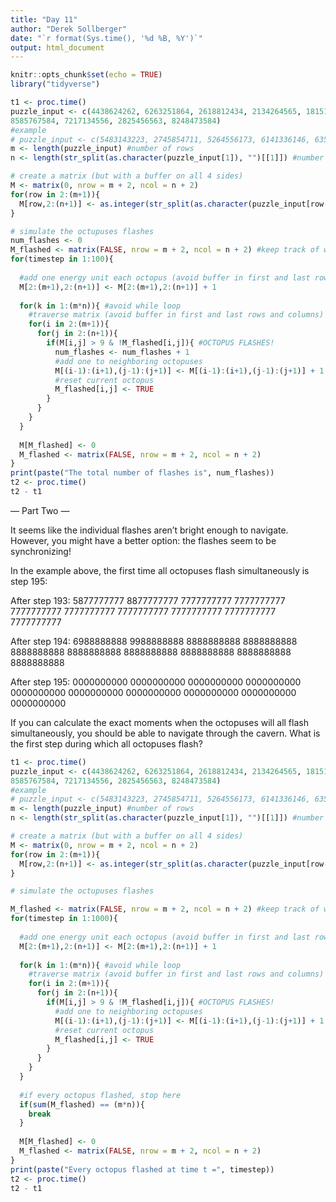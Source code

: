 ```yaml
---
title: "Day 11"
author: "Derek Sollberger"
date: "`r format(Sys.time(), '%d %B, %Y')`"
output: html_document
---
```


```r
knitr::opts_chunk$set(echo = TRUE)
library("tidyverse")
```

```r
t1 <- proc.time()
puzzle_input <- c(4438624262, 6263251864, 2618812434, 2134264565, 1815131247, 2612457325,
8585767584, 7217134556, 2825456563, 8248473584)
#example
# puzzle_input <- c(5483143223, 2745854711, 5264556173, 6141336146, 6357385478, 4167524645, 2176841721, 6882881134, 4846848554, 5283751526)
m <- length(puzzle_input) #number of rows
n <- length(str_split(as.character(puzzle_input[1]), "")[[1]]) #number of columns

# create a matrix (but with a buffer on all 4 sides)
M <- matrix(0, nrow = m + 2, ncol = n + 2)
for(row in 2:(m+1)){
  M[row,2:(n+1)] <- as.integer(str_split(as.character(puzzle_input[row-1]), "")[[1]])
}

# simulate the octupuses flashes
num_flashes <- 0
M_flashed <- matrix(FALSE, nrow = m + 2, ncol = n + 2) #keep track of which octopuses flashed
for(timestep in 1:100){ 
  
  #add one energy unit each octopus (avoid buffer in first and last rows and columns)
  M[2:(m+1),2:(n+1)] <- M[2:(m+1),2:(n+1)] + 1
  
  for(k in 1:(m*n)){ #avoid while loop
    #traverse matrix (avoid buffer in first and last rows and columns)
    for(i in 2:(m+1)){
      for(j in 2:(n+1)){
        if(M[i,j] > 9 & !M_flashed[i,j]){ #OCTOPUS FLASHES!
          num_flashes <- num_flashes + 1
          #add one to neighboring octopuses
          M[(i-1):(i+1),(j-1):(j+1)] <- M[(i-1):(i+1),(j-1):(j+1)] + 1
          #reset current octopus
          M_flashed[i,j] <- TRUE
        }
      }
    }
  }
  
  M[M_flashed] <- 0
  M_flashed <- matrix(FALSE, nrow = m + 2, ncol = n + 2)
}
print(paste("The total number of flashes is", num_flashes))
t2 <- proc.time()
t2 - t1
```

--- Part Two ---

It seems like the individual flashes aren't bright enough to navigate. However, you might have a better option: the flashes seem to be synchronizing!

In the example above, the first time all octopuses flash simultaneously is step 195:

After step 193:
5877777777
8877777777
7777777777
7777777777
7777777777
7777777777
7777777777
7777777777
7777777777
7777777777

After step 194:
6988888888
9988888888
8888888888
8888888888
8888888888
8888888888
8888888888
8888888888
8888888888
8888888888

After step 195:
0000000000
0000000000
0000000000
0000000000
0000000000
0000000000
0000000000
0000000000
0000000000
0000000000

If you can calculate the exact moments when the octopuses will all flash simultaneously, you should be able to navigate through the cavern. What is the first step during which all octopuses flash?

```r
t1 <- proc.time()
puzzle_input <- c(4438624262, 6263251864, 2618812434, 2134264565, 1815131247, 2612457325,
8585767584, 7217134556, 2825456563, 8248473584)
#example
# puzzle_input <- c(5483143223, 2745854711, 5264556173, 6141336146, 6357385478, 4167524645, 2176841721, 6882881134, 4846848554, 5283751526)
m <- length(puzzle_input) #number of rows
n <- length(str_split(as.character(puzzle_input[1]), "")[[1]]) #number of columns

# create a matrix (but with a buffer on all 4 sides)
M <- matrix(0, nrow = m + 2, ncol = n + 2)
for(row in 2:(m+1)){
  M[row,2:(n+1)] <- as.integer(str_split(as.character(puzzle_input[row-1]), "")[[1]])
}

# simulate the octupuses flashes

M_flashed <- matrix(FALSE, nrow = m + 2, ncol = n + 2) #keep track of which octopuses flashed
for(timestep in 1:1000){ 
  
  #add one energy unit each octopus (avoid buffer in first and last rows and columns)
  M[2:(m+1),2:(n+1)] <- M[2:(m+1),2:(n+1)] + 1
  
  for(k in 1:(m*n)){ #avoid while loop
    #traverse matrix (avoid buffer in first and last rows and columns)
    for(i in 2:(m+1)){
      for(j in 2:(n+1)){
        if(M[i,j] > 9 & !M_flashed[i,j]){ #OCTOPUS FLASHES!
          #add one to neighboring octopuses
          M[(i-1):(i+1),(j-1):(j+1)] <- M[(i-1):(i+1),(j-1):(j+1)] + 1
          #reset current octopus
          M_flashed[i,j] <- TRUE
        }
      }
    }
  }
  
  #if every octopus flashed, stop here
  if(sum(M_flashed) == (m*n)){
    break
  }
  
  M[M_flashed] <- 0
  M_flashed <- matrix(FALSE, nrow = m + 2, ncol = n + 2)
}
print(paste("Every octopus flashed at time t =", timestep))
t2 <- proc.time()
t2 - t1
```


